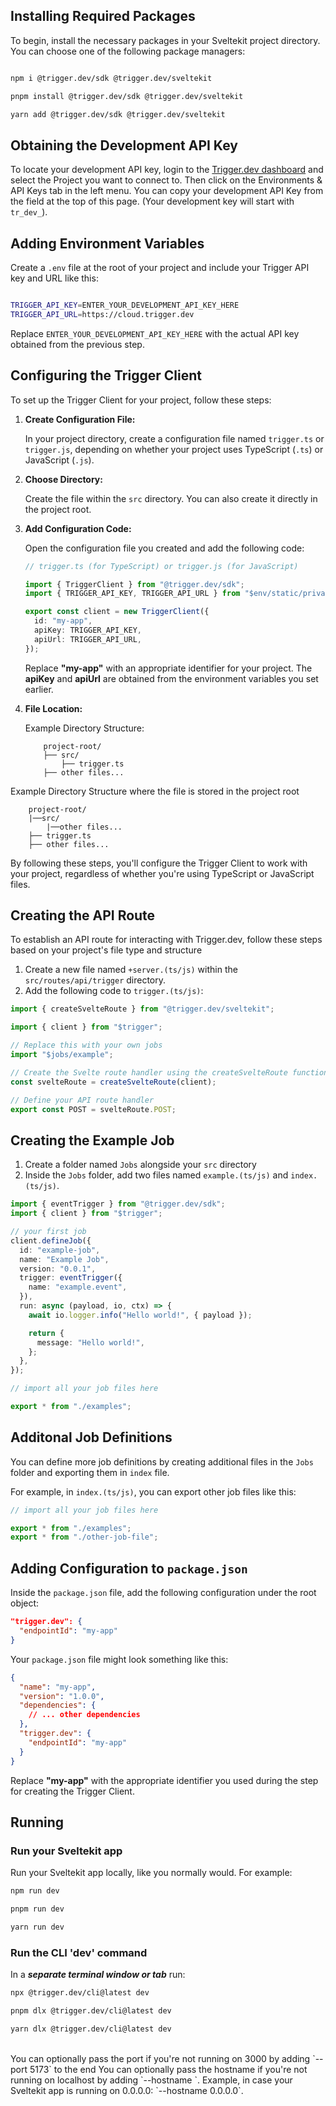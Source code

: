 ## Installing Required Packages

To begin, install the necessary packages in your Sveltekit project directory. You can choose one of the following package managers:

<CodeGroup>

```bash npm

npm i @trigger.dev/sdk @trigger.dev/sveltekit

```

```bash pnpm
pnpm install @trigger.dev/sdk @trigger.dev/sveltekit

```

```bash yarn
yarn add @trigger.dev/sdk @trigger.dev/sveltekit

```

</CodeGroup>

## Obtaining the Development API Key

To locate your development API key, login to the [Trigger.dev
dashboard](https://cloud.trigger.dev) and select the Project you want to
connect to. Then click on the Environments & API Keys tab in the left menu.
You can copy your development API Key from the field at the top of this page.
(Your development key will start with `tr_dev_`).

## Adding Environment Variables

Create a `.env` file at the root of your project and include your Trigger API key and URL like this:

```bash

TRIGGER_API_KEY=ENTER_YOUR_DEVELOPMENT_API_KEY_HERE
TRIGGER_API_URL=https://cloud.trigger.dev

```

Replace `ENTER_YOUR_DEVELOPMENT_API_KEY_HERE` with the actual API key obtained from the previous step.

## Configuring the Trigger Client

To set up the Trigger Client for your project, follow these steps:

1. **Create Configuration File:**

   In your project directory, create a configuration file named `trigger.ts` or `trigger.js`, depending on whether your project uses TypeScript (`.ts`) or JavaScript (`.js`).

2. **Choose Directory:**

   Create the file within the `src` directory. You can also create it directly in the project root.

3. **Add Configuration Code:**

   Open the configuration file you created and add the following code:

   ```typescript src/trigger.(ts/js)
   // trigger.ts (for TypeScript) or trigger.js (for JavaScript)

   import { TriggerClient } from "@trigger.dev/sdk";
   import { TRIGGER_API_KEY, TRIGGER_API_URL } from "$env/static/private";

   export const client = new TriggerClient({
     id: "my-app",
     apiKey: TRIGGER_API_KEY,
     apiUrl: TRIGGER_API_URL,
   });
   ```

   Replace **"my-app"** with an appropriate identifier for your project. The **apiKey** and **apiUrl** are obtained from the environment variables you set earlier.

4. **File Location:**

   Example Directory Structure:

   ```
       project-root/
       ├── src/
           ├── trigger.ts
       ├── other files...
   ```

  Example Directory Structure where the file is stored in the project root

   ```
       project-root/
       |──src/
           |──other files...
       ├── trigger.ts
       ├── other files...
   ```

By following these steps, you'll configure the Trigger Client to work with your project, regardless of whether you're using TypeScript or JavaScript files.

## Creating the API Route

To establish an API route for interacting with Trigger.dev, follow these steps based on your project's file type and structure

1. Create a new file named `+server.(ts/js)` within the `src/routes/api/trigger` directory.
2. Add the following code to `trigger.(ts/js)`:

```typescript
import { createSvelteRoute } from "@trigger.dev/sveltekit";

import { client } from "$trigger";

// Replace this with your own jobs
import "$jobs/example";

// Create the Svelte route handler using the createSvelteRoute function
const svelteRoute = createSvelteRoute(client);

// Define your API route handler
export const POST = svelteRoute.POST;
```

## Creating the Example Job

1. Create a folder named `Jobs` alongside your `src` directory
2. Inside the `Jobs` folder, add two files named `example.(ts/js)` and `index.(ts/js)`.

<CodeGroup>

```typescript src/jobs/example.(ts/js)
import { eventTrigger } from "@trigger.dev/sdk";
import { client } from "$trigger";

// your first job
client.defineJob({
  id: "example-job",
  name: "Example Job",
  version: "0.0.1",
  trigger: eventTrigger({
    name: "example.event",
  }),
  run: async (payload, io, ctx) => {
    await io.logger.info("Hello world!", { payload });

    return {
      message: "Hello world!",
    };
  },
});
```

```typescript index.(ts/js)
// import all your job files here

export * from "./examples";
```

</CodeGroup>

## Additonal Job Definitions

You can define more job definitions by creating additional files in the `Jobs` folder and exporting them in `index` file.

For example, in `index.(ts/js)`, you can export other job files like this:

```typescript
// import all your job files here

export * from "./examples";
export * from "./other-job-file";
```

## Adding Configuration to `package.json`

Inside the `package.json` file, add the following configuration under the root object:

```json
"trigger.dev": {
  "endpointId": "my-app"
}
```

Your `package.json` file might look something like this:

```json
{
  "name": "my-app",
  "version": "1.0.0",
  "dependencies": {
    // ... other dependencies
  },
  "trigger.dev": {
    "endpointId": "my-app"
  }
}
```

Replace **"my-app"** with the appropriate identifier you used during the step for creating the Trigger Client.

## Running

### Run your Sveltekit app

Run your Sveltekit app locally, like you normally would. For example:

<CodeGroup>

```bash npm
npm run dev
```

```bash pnpm
pnpm run dev
```

```bash yarn
yarn run dev
```

</CodeGroup>

### Run the CLI 'dev' command

In a **_separate terminal window or tab_** run:

<CodeGroup>

```bash npm
npx @trigger.dev/cli@latest dev
```

```bash pnpm
pnpm dlx @trigger.dev/cli@latest dev
```

```bash yarn
yarn dlx @trigger.dev/cli@latest dev
```

</CodeGroup>
<br />
<Note>
  You can optionally pass the port if you're not running on 3000 by adding
  `--port 5173` to the end
</Note>
<Note>
  You can optionally pass the hostname if you're not running on localhost by adding
  `--hostname <host>`. Example, in case your Sveltekit app is running on 0.0.0.0: `--hostname 0.0.0.0`.
</Note>
